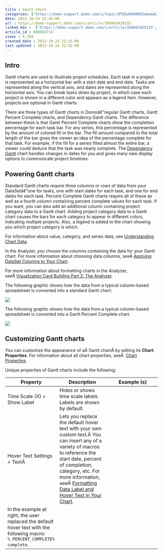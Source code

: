 ```yaml
---
title : Gantt Chart
categories: ['https://domo-support.domo.com/s/topic/0TO5w000000ZamwGAC']
date: 2022-10-24 22:42:00
url : https://domo-support.domo.com/s/article/360043429133
linked_kbs :  ['https://domo-support.domo.com/s/article/360043429133', 'https://domo-support.domo.com/s/article/360042925494', 'https://domo-support.domo.com/s/knowledge-base', 'https://domo-support.domo.com/s/article/360043428713', 'https://domo-support.domo.com/s/article/1500003419382', 'https://domo-support.domo.com/s/article/360043429953', 'https://domo-support.domo.com/s/article/360043428693', 'https://domo-support.domo.com/s/article/360043429933', 'https://domo-support.domo.com/s/article/360043429693', 'https://domo-support.domo.com/s/topic/0TO5w000000ZamwGAC', 'https://domo-support.domo.com/s/article/360043429913']
article_id : 000004714
views : 4,394
created_date : 2022-10-24 22:25:00
last updated : 2022-10-24 22:42:00
---
```




Intro
-----


Gantt charts are used to illustrate project schedules. Each task in a project is represented as a horizontal bar with a start date and end date. Tasks are represented along the vertical axis, and dates are represented along the horizontal axis. You can break tasks down by project, in which case each project is shown in a different color and appears as a legend item. However, projects are optional in Gantt charts.


There are three types of Gantt charts in Domoâ€”regular Gantt charts, Gantt Percent Complete charts, and Dependency Gantt charts. The difference between these is that Gantt Percent Complete charts show the completion percentage for each task bar. For any series, this percentage is represented by the amount of colored fill in the bar. The fill amount compared to the total length of the bar gives the viewer an idea of the percentage complete for that task. For example, if the fill for a series filled almost the entire bar, a viewer could deduce that the task was nearly complete. The [Dependency Gantt](..\dependency_gantt_chart\index.md) chart handles changes in dates for you and gives many new display options to communicate project timelines.


Powering Gantt charts
---------------------


Standard Gantt charts require three columns or rows of data from your DataSetâ€”one for tasks, one with start dates for each task, and one for end dates for each task. Percent Complete Gantt charts require all of these as well as a fourth column containing percent complete values for each task. If you want, you can also add an additional column containing project category data to a Gantt chart. Adding project category data to a Gantt chart causes the bars for each category to appear in different colors, indicating multiple projects. Also, a legend is added to the chart showing you which project category is which.


For information about value, category, and series data, see [Understanding Chart Data](..\understanding_chart_data\index.html "Understanding Chart Data").


In the Analyzer, you choose the columns containing the data for your Gantt chart. For more information about choosing data columns, seeÂ [Applying DataSet Columns to Your Chart](..\applying_dataset_columns_to_your_chart\index.html "Applying DataSet Columns to Your Chart").


For more information about formatting charts in the Analyzer, seeÂ [Visualization Card Building Part 2: The Analyzer](..\..\category\analyzer\index.html "KPI Card Building Part 2: The Analyzer").


The following graphic shows how the data from a typical column-based spreadsheet is converted into a standard Gantt chart:


![](0.png)


The following graphic shows how the data from a typical column-based spreadsheet is converted into a Gantt Percent Complete chart:


![](1.png)


Customizing Gantt charts
------------------------


You can customize the appearance of aÂ Gantt chartÂ by editing its **Chart Properties**. For information about all chart properties, seeÂ  [Chart Properties](..\..\category\chart_properties\index.html "Chart Properties").


Unique properties of Gantt charts include the following:




| Property | Description | Example (s) |
| --- | --- | --- |
| Time Scale (X) > Show Label | Hides or shows time scale labels. Labels are shown by default. |  |
| Hover Text Settings > TextÂ  | Lets you replace the default hover text with your own custom text.Â You can insert any of a variety of macros to reference the start date, percent of completion, category, etc. For more information, seeÂ [Formatting Data Label and Hover Text in Your Chart](..\formatting_data_label_and_hover_text_in_your_chart\index.html "Formatting Data Label and Hover Text in Your Chart").
In the example at right, the user replaced the default hover text with the following macro: `%_PERCENT_COMPLETE% complete`. |  |